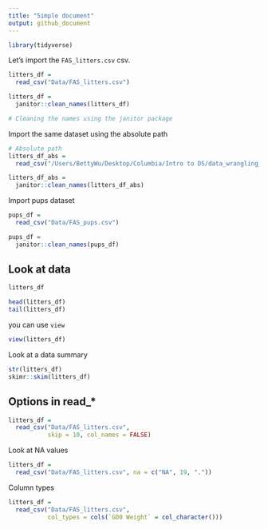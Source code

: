 ```yaml
---
title: "Simple document"
output: github_document
---
```

```r
library(tidyverse)

```

Let's import the `FAS_litters.csv` csv.

```r
litters_df = 
  read_csv("Data/FAS_litters.csv")

litters_df =
  janitor::clean_names(litters_df)

# Cleaning the names using the janitor package
```

Import the same dataset using the absolute path
```r

# Absolute path
litters_df_abs = 
  read_csv("/Users/BettyWu/Desktop/Columbia/Intro to DS/data_wrangling_i/Data/FAS_litters.csv")

litters_df_abs =
  janitor::clean_names(litters_df_abs)

```

Import pups dataset
```r
pups_df = 
  read_csv("Data/FAS_pups.csv")

pups_df =
  janitor::clean_names(pups_df)
```

## Look at data

```r
litters_df

head(litters_df)
tail(litters_df)
```

you can use `view`
```r
view(litters_df)
```

Look at a data summary
```r
str(litters_df)
skimr::skim(litters_df)
```

## Options in read_*

```r
litters_df = 
  read_csv("Data/FAS_litters.csv",
           skip = 10, col_names = FALSE)
```

Look at NA values

```r
litters_df =
  read_csv("Data/FAS_litters.csv", na = c("NA", 19, "."))

```

Column types

```r
litters_df = 
  read_csv("Data/FAS_litters.csv",
           col_types = cols(`GD0 Weight` = col_character()))

```

